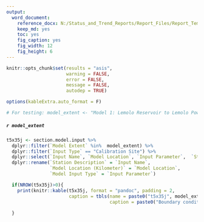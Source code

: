 ```yaml
---
output: 
  word_document:
    reference_docx: N:/Status_and_Trend_Reports/Report_Files/Report_Template.docx
    keep_md: yes
    toc: yes
    fig_caption: yes
    fig_width: 12
    fig_height: 6
---
```


```r

knitr::opts_chunk$set(results = "asis",
                      warning = FALSE,
                      error = FALSE,
                      message = FALSE,
                      autodep = TRUE)

options(kableExtra.auto_format = F)

# For testing: model_extent <- "Model 1: Lemolo Reservoir to Lemolo Powerhouse #1"


```

##### `r model_extent`

```r
  
t5x35j <- section.model.input %>% 
  dplyr::filter(`Model Extent` %in%  model_extent) %>% 
  dplyr::filter(`Input Type` == "Calibration Site") %>% 
  dplyr::select(`Input Name`, `Model Location`, `Input Parameter`,  `Station ID`, `Data Source`) %>% 
  dplyr::rename(`Station Description` = `Input Name`,
                `Model Location (Kilometer)` = `Model Location`,
                `Model Input Type` = `Input Parameter`)

  if(NROW(t5x35j)>0){
    print(knitr::kable(t5x35j, format = "pandoc", padding = 2,
                       caption = tbls(name = paste0("t5x35j", model_extent),
                                      caption = paste0("Boundary condition inputs to the existing ", model_extent, "."))))
    
  }


```